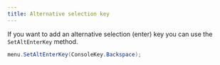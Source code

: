 ```yaml
---
title: Alternative selection key
---
```


If you want to add an alternative selection (enter) key you can use the `SetAltEnterKey` method.

```cs
menu.SetAltEnterKey(ConsoleKey.Backspace);
```